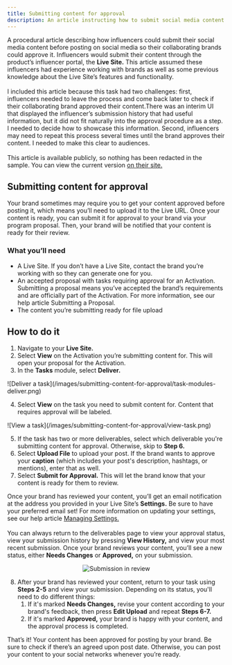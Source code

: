 ```yaml
---
title: Submitting content for approval
description: An article instructing how to submit social media content for brand approval
---
```


<Accordion title="Why I included this article">A procedural article describing how influencers could submit their social media content before posting on social media so their collaborating brands could approve it. Influencers would submit their content through the product’s influencer portal, the **Live Site.** This article assumed these influencers had experience working with brands as well as some previous knowledge about the Live Site’s features and functionality.<br /><br />I included this article because this task had two challenges: first, influencers needed to leave the process and come back later to check if their collaborating brand approved their content.There was an interim UI that displayed the influencer’s submission history that had useful information, but it did not fit naturally into the approval procedure as a step. I needed to decide how to showcase this information. Second, influencers may need to repeat this process several times until the brand approves their content. I needed to make this clear to audiences.<br/><br />This article is available publicly, so nothing has been redacted in the sample. You can view the current version [on their site.](https://help.grin.co/v1/docs/submitting-content-for-approval)</Accordion>

## Submitting content for approval

Your brand sometimes may require you to get your content approved before posting it, which means you’ll need to upload it to the Live URL. Once your content is ready, you can submit it for approval to your brand via your program proposal. Then, your brand will be notified that your content is ready for their review.

### What you’ll need

* A Live Site. If you don’t have a Live Site, contact the brand you’re working with so they can generate one for you.
* An accepted proposal with tasks requiring approval for an Activation. Submitting a proposal means you’ve accepted the brand’s requirements and are officially part of the Activation. For more information, see our help article Submitting a Proposal.
* The content you’re submitting ready for file upload

## How to do it

1. Navigate to your **Live Site.**
2. Select **View** on the Activation you’re submitting content for. This will open your proposal for the Activation.
3. In the **Tasks** module, select **Deliver.**

<Frame>![Deliver a task](/images/submitting-content-for-approval/task-modules-deliver.png)</Frame>

4. Select **View** on the task you need to submit content for. Content that requires approval will be labeled.

<Frame>![View a task](/images/submitting-content-for-approval/view-task.png)</Frame>

5. If the task has two or more deliverables, select which deliverable you're submitting content for approval. Otherwise, skip to **Step 6.**
6. Select **Upload File** to upload your post. If the brand wants to approve your **caption** (which includes your post's description, hashtags, or mentions), enter that as well.
7. Select **Submit for Approval.** This will let the brand know that your content is ready for them to review.

<Note>Once your brand has reviewed your content, you’ll get an email notification at the address you provided in your Live Site’s **Settings.** Be sure to have your preferred email set! For more information on updating your settings, see our help article [Managing Settings.](https://help.grin.co/docs/managing-settings)<br/><br/>You can always return to the deliverables page to view your approval status, view your submission history by pressing **View History,** and view your most recent submission. Once your brand reviews your content, you’ll see a new status, either **Needs Changes** or **Approved,** on your submission.<center>![Submission in review](/images/submitting-content-for-approval/submission-in-review.png)</center></Note>

8. After your brand has reviewed your content, return to your task using **Steps 2-5** and view your submission. Depending on its status, you'll need to do different things:
    1. If it's marked **Needs Changes,** revise your content according to your brand's feedback, then press **Edit Upload** and repeat **Steps 6-7.**
    2. If it's marked **Approved,** your brand is happy with your content, and the approval process is completed.

That’s it! Your content has been approved for posting by your brand. Be sure to check if there’s an agreed upon post date. Otherwise, you can post your content to your social networks whenever you’re ready.